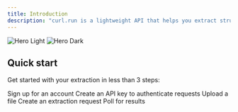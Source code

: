 ```yaml
---
title: Introduction
description: "curl.run is a lightweight API that helps you extract structured data from unstructured files."
---
```


<img className="block dark:hidden" src="/images/logo.svg" alt="Hero Light" />
<img className="hidden dark:block" src="/images/logo.svg" alt="Hero Dark" />

## Quick start

Get started with your extraction in less than 3 steps:

<CardGroup cols={2}>
  <Card title="Sign up" icon="user" href="https://app.curl.run/auth/signup">
    Sign up for an account
  </Card>
  <Card title="Create an API key" icon="key" href="https://app.curl.run">
    Create an API key to authenticate requests
  </Card>
  <Card title="Upload a file" icon="file" href="https://app.curl.run">
    Upload a file
  </Card>
  <Card title="Extract data" icon="brackets-curly" href="https://app.curl.run">
    Create an extraction request
  </Card>
  <Card title="Get results" icon="database" href="https://app.curl.run">
    Poll for results
  </Card>
</CardGroup>
